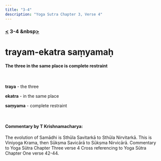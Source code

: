 ```yaml
---
title: "3-4"
description: "Yoga Sutra Chapter 3, Verse 4"
---
```


### [<](/Chapter-3/3-3/) 3-4 &nbsp[>](/Chapter-3/3-5/)

# trayam-ekatra saṃyamaḥ

#### The three in the same place is complete restraint

<br />

**traya** - the three

**ekatra** - in the same place

**saṃyama** - complete restraint

<br />

#### Commentary by T Krishnamacharya:

The evolution of Samādhi is Sthūla Savitarkā to Sthūla Nirvitarkā.
This is Viniyoga Krama, then Sūkṣma Savicārā to Sūkṣma Nirvicārā.
Commentary to Yoga Sūtra Chapter Three verse 4
Cross referencing to Yoga Sūtra Chapter One verse 42-44.
